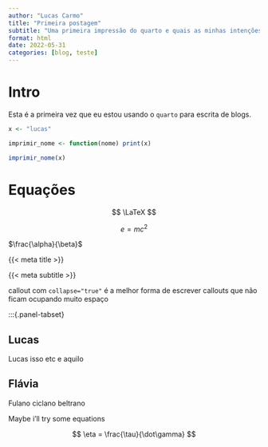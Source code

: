 ```yaml
---
author: "Lucas Carmo"
title: "Primeira postagem"
subtitle: "Uma primeira impressão do quarto e quais as minhas intenções"
format: html
date: 2022-05-31
categories: [blog, teste]
---
```


# Intro

Esta é a primeira vez que eu estou usando o `quarto` para escrita de blogs.


```r

x <- "lucas"

imprimir_nome <- function(nome) print(x)

imprimir_nome(x)

```

# Equações

$$ \LaTeX $$

$$ e = mc^2$$

$\frac{\alpha}{\beta}$ 

{{< meta title >}}

{{< meta subtitle >}}


:::{.callout-tip collapse="true"}

callout com `collapse="true"` é a melhor forma de escrever callouts que não ficam ocupando muito espaço

:::


:::{.panel-tabset}

## Lucas

Lucas isso etc e aquilo

## Flávia

Fulano ciclano beltrano

Maybe i'll try some equations

$$ \eta = \frac{\tau}{\dot\gamma} $$ 